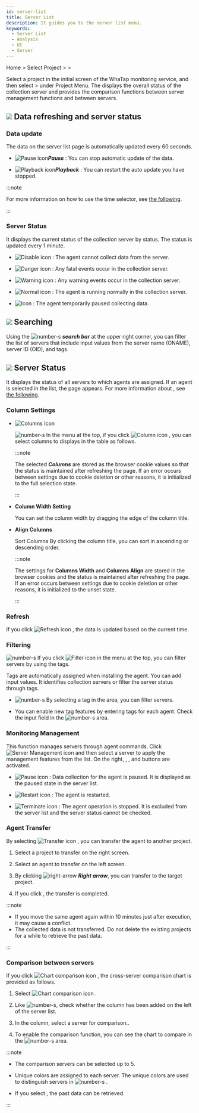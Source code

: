 ```yaml
---
id: server-list
title: Server List
description: It guides you to the server list menu.
keywords:
  - Server List
  - Analysis
  - UI
  - Server
---
```


Home &gt; Select Project &gt; <Cmdname sid="side_serverList" className="uitext" /> &gt; <Cmdname sid="side_serverList" className="uitext" />

Select a project in the initial screen of the WhaTap monitoring service, and then select <Cmdname sid="side_serverList" className="uitext" /> &gt; <Cmdname sid="side_serverList" className="uitext" /> under Project Menu. The <Cmdname sid="side_serverList" className="uitext" /> displays the overall status of the collection server and provides the comparison functions between server management functions and between servers.

<ImgLang img='server-list.png' desc='Server List'/>

## ![](/img/number-01.png) Data refreshing and server status

### Data update

The data on the server list page is automatically updated every 60 seconds.

- ![Pause icon](/img/ic-s-pause.svg)**_Pause_** : You can stop automatic update of the data. 

- ![Playback icon](/img/ic-play-grn.svg)**_Playback_** : You can restart the auto update you have stopped.

:::note 

For more information on how to use the time selector, see [the following](usage-ui#timeselector).

:::

### Server Status

It displays the current status of the collection server by status. The status is updated every 1 minute.

- ![Disable icon](/img/ico-disable-agent.svg) <Cmdname sid="status_inactive" className="b600" />: The agent cannot collect data from the server.

- ![Danger icon](/img/ic-warning-critical.svg) <Cmdname sid="status_fatal" className="b600" />: Any fatal events occur in the collection server.

- ![Warning icon](/img/ic-warning-filled.svg) <Cmdname sid="status_warning" className="b600" />: Any warning events occur in the collection server.

- ![Normal icon](/img/ic-check-circle-filled.svg) <Cmdname sid="status_ok" className="b600" />: The agent is running normally in the collection server.

- ![Icon](/img/ic-s-pause.svg) <Cmdname sid="status_paused" className="b600" />: The agent temporarily paused collecting data.

## ![](/img/number-02.png) Searching

Using the ![number-s](/img/number-02.png) **_search bar_** at the upper right corner, you can filter the list of servers that include input values from the server name (ONAME), server ID (OID), and tags.

## ![](/img/number-03.png) Server Status

It displays the status of all servers to which agents are assigned. If an agent is selected in the list, the <Cmdname sid="side_serverDetail" className="uitext" /> page appears. For more information about <Cmdname sid="side_serverDetail" className="uitext" />, see [the following](server-detail).

### Column Settings

- ![Columns Icon](/img/ic-column.svg) <Cmdname sid="column_settings" className="uitext" />

  ![number-s](/img/number-03.png) In the menu at the top, if you click ![Column icon](/img/ic-column.svg) <Cmdname sid="column_settings" className="uitext" />, you can select columns to displays in the table as follows.

  <ImgLang img='server-list-cl.png' desc='Server list column'/>

  :::note

  The selected **_Columns_** are stored as the browser cookie values so that the status is maintained after refreshing the page. If an error occurs between settings due to cookie deletion or other reasons, it is initialized to the full selection state.

  :::

- **Column Width Setting**

  You can set the column width by dragging the edge of the column title.

- **Align Columns**

  Sort Columns By clicking the column title, you can sort in ascending or descending order.

  :::note

  The settings for **Columns Width** and **Columns Align** are stored in the browser cookies and the status is maintained after refreshing the page. If an error occurs between settings due to cookie deletion or other reasons, it is initialized to the unset state.

  :::

### Refresh

If you click ![Refresh icon](/img/ic-refresh2.svg) <Cmdname sid="refresh" className="uitext" />, the data is updated based on the current time.

### Filtering

![number-s](/img/number-03.png) If you click ![Filter icon](/img/ico-filter.svg) <Cmdname sid="filter" className="uitext" /> in the menu at the top, you can filter servers by using the tags. 

Tags are automatically assigned when installing the agent. You can add input values. It identifies collection servers or filter the server status through tags.

<ImgLang img='server-list-filter.png' desc='Server list filter'/>

- ![number-s](/img/number-04.png) By selecting a tag in the area, you can filter servers. 

- You can enable new tag features by entering tags for each agent. Check the input field in the ![number-s](/img/number-05.png) area.

### Monitoring Management

This function manages servers through agent commands. Click ![Server Management icon](/img/ico-setting.svg) <Cmdname sid="sms_management" className="uitext" /> and then select a server to apply the management features from the list. On the right, <Cmdname sid="paused_agent" className="uitext" />, <Cmdname sid="resume_agent" className="uitext" />, and <Cmdname sid="closed_agent" className="uitext" /> buttons are activated.

- ![Pause icon](/img/ic-s-pause.svg) <Cmdname sid="paused_agent" className="uitext" />: Data collection for the agent is paused. It is displayed as the paused state in the server list.

- ![Restart icon](/img/ic-caret-right.svg) <Cmdname sid="resume_agent" className="uitext" />: The agent is restarted.

- ![Terminate icon](/img/ic-delete-critical.svg) <Cmdname sid="closed_agent" className="uitext" />: The agent operation is stopped. It is excluded from the server list and the server status cannot be checked.

### Agent Transfer

By selecting ![Transfer icon](/img/ic-swap.svg) <Cmdname sid="BTN07897" className="uitext" />, you can transfer the agent to another project.

<ImgLang img='server-list-agent-transfer.png' desc='Server list agent transfer'/>

1. Select a project to transfer on the right screen.

2. Select an agent to transfer on the left screen.

3. By clicking ![right-arrow](/img/right-arrow.svg) **_Right arrow_**, you can transfer to the target project.

4. If you click <Cmdname sid="save" className="uitext" />, the transfer is completed.

:::note

- If you move the same agent again within 10 minutes just after execution, it may cause a conflict. 
- The collected data is not transferred. Do not delete the existing projects for a while to retrieve the past data.

:::

### Comparison between servers

If you click ![Chart comparison icon](/img/ic-multiline-chart2.svg) <Cmdname sid="TTL06636" className="uitext" />, the cross-server comparison chart is provided as follows. 

<ImgLang img='server-list-compare.png' desc='Comparison between servers'/>

1. Select ![Chart comparison icon](/img/ic-multiline-chart2.svg) <Cmdname sid="TTL06636" className="uitext" />.

2. Like ![number-s](/img/number-06.png), check whether the <Cmdname sid="TTL06636" className="uitext" /> column has been added on the left of the server list.

3. In the <Cmdname sid="TTL06636" className="uitext" /> column, select a server for comparison..

4. To enable the comparison function, you can see the chart to compare in the ![number-s](/img/ic-number-07.svg) area.

:::note

- The comparison servers can be selected up to 5.

- Unique colors are assigned to each server. The unique colors are used to distinguish servers in ![number-s](/img/ic-number-07.svg) <Cmdname sid="compare" className="uitext" />.

- If you select <Cmdname sid="check_period" className="uitext" />, the past data can be retrieved.

:::
